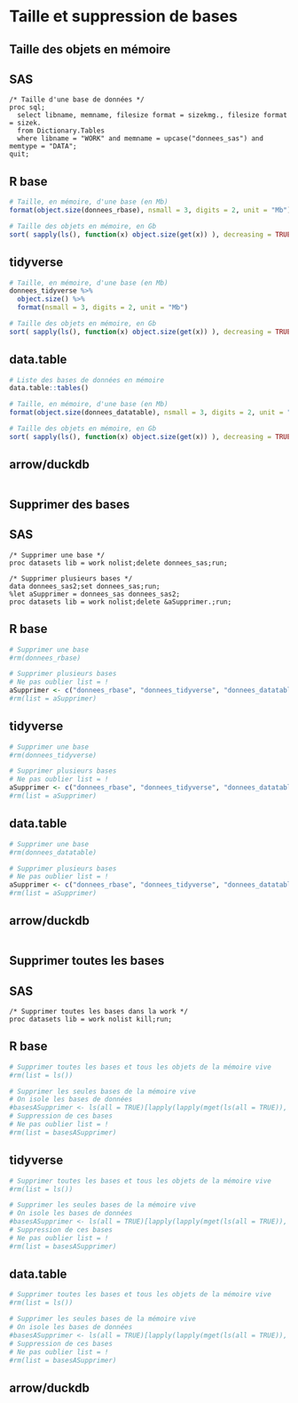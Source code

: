 # Taille et suppression de bases

## Taille des objets en mémoire 
::: {.panel-tabset group="language"}

## SAS {.unnumbered .unlisted}
``` sas
/* Taille d'une base de données */
proc sql;
  select libname, memname, filesize format = sizekmg., filesize format = sizek.
  from Dictionary.Tables
  where libname = "WORK" and memname = upcase("donnees_sas") and memtype = "DATA";
quit;
```

## R base {.unnumbered .unlisted}
```r
# Taille, en mémoire, d'une base (en Mb)
format(object.size(donnees_rbase), nsmall = 3, digits = 2, unit = "Mb")

# Taille des objets en mémoire, en Gb
sort( sapply(ls(), function(x) object.size(get(x)) ), decreasing = TRUE ) / 10**9
```

## tidyverse {.unnumbered .unlisted}
```r
# Taille, en mémoire, d'une base (en Mb)
donnees_tidyverse %>% 
  object.size() %>% 
  format(nsmall = 3, digits = 2, unit = "Mb")

# Taille des objets en mémoire, en Gb
sort( sapply(ls(), function(x) object.size(get(x)) ), decreasing = TRUE ) / 10**9
```

## data.table {.unnumbered .unlisted}
```r
# Liste des bases de données en mémoire
data.table::tables() 

# Taille, en mémoire, d'une base (en Mb)
format(object.size(donnees_datatable), nsmall = 3, digits = 2, unit = "Mb")

# Taille des objets en mémoire, en Gb
sort( sapply(ls(), function(x) object.size(get(x)) ), decreasing = TRUE ) / 10**9
```

## arrow/duckdb {.unnumbered .unlisted}
```r

```


:::

## Supprimer des bases
::: {.panel-tabset group="language"}

## SAS {.unnumbered .unlisted}
``` sas
/* Supprimer une base */
proc datasets lib = work nolist;delete donnees_sas;run;

/* Supprimer plusieurs bases */
data donnees_sas2;set donnees_sas;run;
%let aSupprimer = donnees_sas donnees_sas2;
proc datasets lib = work nolist;delete &aSupprimer.;run;
```

## R base {.unnumbered .unlisted}
```r
# Supprimer une base
#rm(donnees_rbase)

# Supprimer plusieurs bases
# Ne pas oublier list = !
aSupprimer <- c("donnees_rbase", "donnees_tidyverse", "donnees_datatable")
#rm(list = aSupprimer)
```

## tidyverse {.unnumbered .unlisted}
```r
# Supprimer une base
#rm(donnees_tidyverse)

# Supprimer plusieurs bases
# Ne pas oublier list = !
aSupprimer <- c("donnees_rbase", "donnees_tidyverse", "donnees_datatable")
#rm(list = aSupprimer)
```

## data.table {.unnumbered .unlisted}
```r
# Supprimer une base
#rm(donnees_datatable)

# Supprimer plusieurs bases
# Ne pas oublier list = !
aSupprimer <- c("donnees_rbase", "donnees_tidyverse", "donnees_datatable")
#rm(list = aSupprimer)
```

## arrow/duckdb {.unnumbered .unlisted}
```r

```

:::

## Supprimer toutes les bases
::: {.panel-tabset group="language"}

## SAS {.unnumbered .unlisted}
``` sas
/* Supprimer toutes les bases dans la work */
proc datasets lib = work nolist kill;run;
```

## R base {.unnumbered .unlisted}
```r
# Supprimer toutes les bases et tous les objets de la mémoire vive
#rm(list = ls())

# Supprimer les seules bases de la mémoire vive
# On isole les bases de données
#basesASupprimer <- ls(all = TRUE)[lapply(lapply(mget(ls(all = TRUE)), class), `[`, 1) %in% c("data.frame", "tbl_df", "data.table")]
# Suppression de ces bases
# Ne pas oublier list = !
#rm(list = basesASupprimer)
```

## tidyverse {.unnumbered .unlisted}
```r
# Supprimer toutes les bases et tous les objets de la mémoire vive
#rm(list = ls())

# Supprimer les seules bases de la mémoire vive
# On isole les bases de données
#basesASupprimer <- ls(all = TRUE)[lapply(lapply(mget(ls(all = TRUE)), class), `[`, 1) %in% c("data.frame", "tbl_df", "data.table")]
# Suppression de ces bases
# Ne pas oublier list = !
#rm(list = basesASupprimer)
```

## data.table {.unnumbered .unlisted}
```r
# Supprimer toutes les bases et tous les objets de la mémoire vive
#rm(list = ls())

# Supprimer les seules bases de la mémoire vive
# On isole les bases de données
#basesASupprimer <- ls(all = TRUE)[lapply(lapply(mget(ls(all = TRUE)), class), `[`, 1) %in% c("data.frame", "tbl_df", "data.table")]
# Suppression de ces bases
# Ne pas oublier list = !
#rm(list = basesASupprimer)
```

## arrow/duckdb {.unnumbered .unlisted}
```r

```

:::